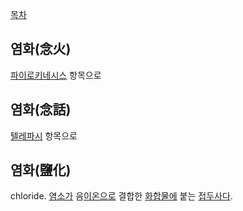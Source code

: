[[목차]]

== 염화(念火) ==
[[파이로키네시스]] 항목으로


== 염화(念話) ==
[[텔레파시]] 항목으로

== 염화(鹽化) ==
chloride. [[염소]]가 음[[이온]]으로 결합한 [[화합물]]에 붙는 [[접두사]]다.
